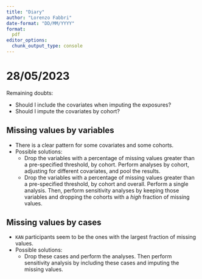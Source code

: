 ```yaml
---
title: "Diary"
author: "Lorenzo Fabbri"
date-format: "DD/MM/YYYY"
format:
  pdf
editor_options: 
  chunk_output_type: console
---
```


# 28/05/2023

Remaining doubts:

* Should I include the covariates when imputing the exposures?
* Should I impute the covariates by cohort?

## Missing values by variables

* There is a clear pattern for some covariates and some cohorts.
* Possible solutions:
  * Drop the variables with a percentage of missing values greater than a pre-specified threshold, by cohort. Perform analyses by cohort, adjusting for different covariates, and pool the results.
  * Drop the variables with a percentage of missing values greater than a pre-specified threshold, by cohort and overall. Perform a single analysis. Then, perform sensitivity analyses by keeping those variables and dropping the cohorts with a *high* fraction of missing values.

## Missing values by cases

* `KAN` participants seem to be the ones with the largest fraction of missing values.
* Possible solutions:
  * Drop these cases and perform the analyses. Then perform sensitivity analysis by including these cases and imputing the missing values.
